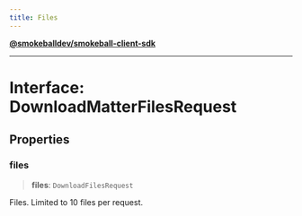 ```yaml
---
title: Files
---
```

[**@smokeballdev/smokeball-client-sdk**](./../../../../README)

***

# Interface: DownloadMatterFilesRequest

## Properties

### files

> **files**: `DownloadFilesRequest`

Files. Limited to 10 files per request.
